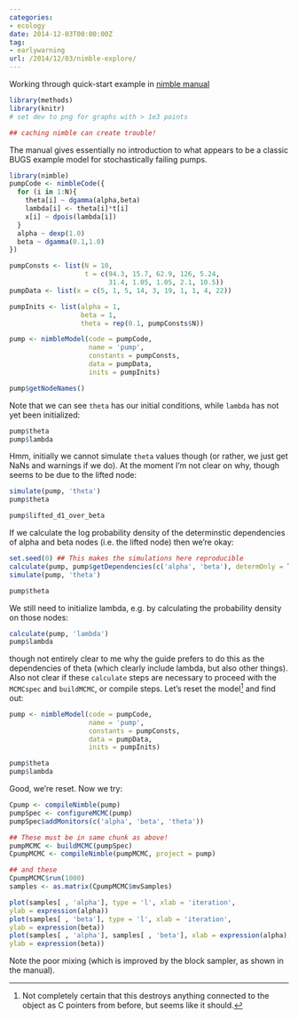 ```yaml
---
categories:
- ecology
date: 2014-12-03T00:00:00Z
tag:
- earlywarning
url: /2014/12/03/nimble-explore/
---
```


Working through quick-start example in [nimble manual](http://r-nimble.org/manuals/NimbleUserManual.pdf)

```r
library(methods)
library(knitr)
# set dev to png for graphs with > 1e3 points

## caching nimble can create trouble!
```


The manual gives essentially no introduction to what appears to be a classic BUGS example model for stochastically failing pumps.  

```r
library(nimble)
pumpCode <- nimbleCode({
  for (i in 1:N){
    theta[i] ~ dgamma(alpha,beta)
    lambda[i] <- theta[i]*t[i]
    x[i] ~ dpois(lambda[i])
  }
  alpha ~ dexp(1.0)
  beta ~ dgamma(0.1,1.0)
})
```

```r
pumpConsts <- list(N = 10, 
                   t = c(94.3, 15.7, 62.9, 126, 5.24,
                         31.4, 1.05, 1.05, 2.1, 10.5))
pumpData <- list(x = c(5, 1, 5, 14, 3, 19, 1, 1, 4, 22))
```

```r
pumpInits <- list(alpha = 1, 
                  beta = 1,
                  theta = rep(0.1, pumpConsts$N))
```


```r
pump <- nimbleModel(code = pumpCode, 
                    name = 'pump', 
                    constants = pumpConsts,
                    data = pumpData, 
                    inits = pumpInits)

pump$getNodeNames()

```

Note that we can see `theta` has our initial conditions, while `lambda` has not yet been initialized:

```r
pump$theta
pump$lambda
```

Hmm, initially we cannot simulate `theta` values though (or rather, we just get NaNs and warnings if we do). At the moment I'm not clear on why, though seems to be due to the lifted node:

```r
simulate(pump, 'theta')
pump$theta
```

```r
pump$lifted_d1_over_beta
```



If we calculate the log probability density of the determinstic dependencies of alpha and beta nodes (i.e. the lifted node) then we're okay: 

```r
set.seed(0) ## This makes the simulations here reproducible
calculate(pump, pump$getDependencies(c('alpha', 'beta'), determOnly = TRUE))
simulate(pump, 'theta')
```

```r
pump$theta
```

We still need to initialize lambda, e.g. by calculating the probability density on those nodes:

```r
calculate(pump, 'lambda')
pump$lambda
```

though not entirely clear to me why the guide prefers to do this as the dependencies of theta (which clearly include lambda, but also other things).  Also not clear if these `calculate` steps are necessary to proceed with the `MCMCspec` and `buildMCMC`, or compile steps.  Let's reset the model[^1] and find out:

[^1]: Not completely certain that this destroys anything connected to the object as C pointers from before, but seems like it should. 

```r
pump <- nimbleModel(code = pumpCode, 
                    name = 'pump', 
                    constants = pumpConsts,
                    data = pumpData, 
                    inits = pumpInits)

pump$theta
pump$lambda

```


Good, we're reset. Now we try:

```r
Cpump <- compileNimble(pump)
pumpSpec <- configureMCMC(pump)
pumpSpec$addMonitors(c('alpha', 'beta', 'theta'))

## These must be in same chunk as above!
pumpMCMC <- buildMCMC(pumpSpec)
CpumpMCMC <- compileNimble(pumpMCMC, project = pump)

## and these
CpumpMCMC$run(1000)
samples <- as.matrix(CpumpMCMC$mvSamples)
```


```r
plot(samples[ , 'alpha'], type = 'l', xlab = 'iteration',
ylab = expression(alpha))
plot(samples[ , 'beta'], type = 'l', xlab = 'iteration',
ylab = expression(beta))
plot(samples[ , 'alpha'], samples[ , 'beta'], xlab = expression(alpha),
ylab = expression(beta))
```

Note the poor mixing (which is improved by the block sampler, as shown in the manual).



